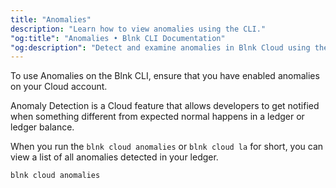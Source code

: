 ```yaml
---
title: "Anomalies"
description: "Learn how to view anomalies using the CLI."
"og:title": "Anomalies • Blnk CLI Documentation"
"og:description": "Detect and examine anomalies in Blnk Cloud using the CLI. Learn commands, filtering rules, and how to respond to irregular events"
---
```



<Tip>
    To use Anomalies on the Blnk CLI, ensure that you have enabled anomalies on your Cloud account. 
</Tip>

Anomaly Detection is a Cloud feature that allows developers to get notified when something different from expected normal happens in a ledger or ledger balance. 

When you run the `blnk cloud anomalies` or `blnk cloud la` for short, you can view a list of all anomalies detected in your ledger. 

```sh Shell
blnk cloud anomalies
```

<NeedHelp />